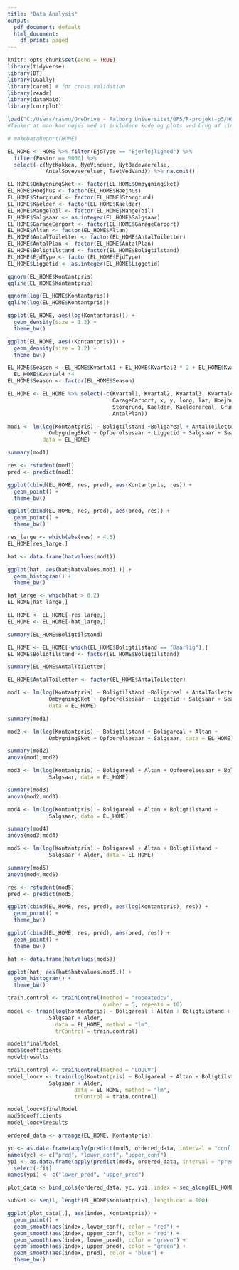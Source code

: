 ```yaml
---
title: "Data Analysis"
output:
  pdf_document: default
  html_document:
    df_print: paged
---
```

\pagenumbering{gobble}

```r
knitr::opts_chunk$set(echo = TRUE)
library(tidyverse)
library(DT)
library(GGally)
library(caret) # for cross validation
library(readr)
library(dataMaid)
library(corrplot)

```

```r
load("C:/Users/rasmu/OneDrive - Aalborg Universitet/0P5/R-projekt-p5/HOME dataset updated/HOME_med_koordinater.Rda")
#Tænker at man kan nøjes med at inkludere kode og plots ved brug af \includepdf i overleaf, altså ved at slette den smule lim tekst jeg skriver mellem code chunks og så knitte til pdf. Eller bare kopiere relevante chunks ind i andet dokument for at knitte.
```


```r
# makeDataReport(HOME)
```


```r
EL_HOME <- HOME %>% filter(EjdType == "Ejerlejlighed") %>% 
  filter(Postnr == 9000) %>% 
  select(-c(NytKokken, NyeVinduer, NytBadevaerelse, 
            AntalSovevaerelser, TaetVedVand)) %>% na.omit()

EL_HOME$OmbygningSket <- factor(EL_HOME$OmbygningSket)
EL_HOME$Hoejhus <- factor(EL_HOME$Hoejhus)
EL_HOME$Storgrund <- factor(EL_HOME$Storgrund)
EL_HOME$Kaelder <- factor(EL_HOME$Kaelder)
EL_HOME$MangeToil <- factor(EL_HOME$MangeToil)
EL_HOME$Salgsaar <- as.integer(EL_HOME$Salgsaar)
EL_HOME$GarageCarport <- factor(EL_HOME$GarageCarport)
EL_HOME$Altan <- factor(EL_HOME$Altan)
EL_HOME$AntalToiletter <- factor(EL_HOME$AntalToiletter)
EL_HOME$AntalPlan <- factor(EL_HOME$AntalPlan)
EL_HOME$Boligtilstand <- factor(EL_HOME$Boligtilstand)
EL_HOME$EjdType <- factor(EL_HOME$EjdType)
EL_HOME$Liggetid <- as.integer(EL_HOME$Liggetid)
```

\newpage

```r
qqnorm(EL_HOME$Kontantpris)
qqline(EL_HOME$Kontantpris)
```
\newpage

```r
qqnorm(log(EL_HOME$Kontantpris))
qqline(log(EL_HOME$Kontantpris))
```
\newpage

```r
ggplot(EL_HOME, aes(log(Kontantpris))) +
  geom_density(size = 1.2) +
  theme_bw()
```
\newpage

```r
ggplot(EL_HOME, aes((Kontantpris))) +
  geom_density(size = 1.2) +
  theme_bw()
```
\newpage


```r
EL_HOME$Season <- EL_HOME$Kvartal1 + EL_HOME$Kvartal2 * 2 + EL_HOME$Kvartal3 * 3 + 
  EL_HOME$Kvartal4 *4
EL_HOME$Season <- factor(EL_HOME$Season)

EL_HOME <- EL_HOME %>% select(-c(Kvartal1, Kvartal2, Kvartal3, Kvartal4,
                                 GarageCarport, x, y, long, lat, Hoejhus,
                                 Storgrund, Kaelder, Kaelderareal, Grundareal,
                                 AntalPlan))
```


```r
mod1 <- lm(log(Kontantpris) ~ Boligtilstand +Boligareal + AntalToiletter + Altan +
             OmbygningSket + Opfoerelsesaar + Liggetid + Salgsaar + Season,
           data = EL_HOME)
```
\newpage

```r
summary(mod1)
```
\newpage

```r
res <- rstudent(mod1)
pred <- predict(mod1)

ggplot(cbind(EL_HOME, res, pred), aes(Kontantpris, res)) +
  geom_point() +
  theme_bw()
```
\newpage

```r
ggplot(cbind(EL_HOME, res, pred), aes(pred, res)) +
  geom_point() +
  theme_bw()
```
\newpage

```r
res_large <- which(abs(res) > 4.5)
EL_HOME[res_large,]
```
\newpage

```r
hat <- data.frame(hatvalues(mod1))

ggplot(hat, aes(hat$hatvalues.mod1.)) +
  geom_histogram() +
  theme_bw()
```
\newpage

```r
hat_large <- which(hat > 0.2)
EL_HOME[hat_large,]
```
\newpage

```r
EL_HOME <- EL_HOME[-res_large,]
EL_HOME <- EL_HOME[-hat_large,]
```
\newpage

```r
summary(EL_HOME$Boligtilstand)
```
\newpage

```r
EL_HOME <- EL_HOME[-which(EL_HOME$Boligtilstand == "Daarlig"),]
EL_HOME$Boligtilstand <- factor(EL_HOME$Boligtilstand)
```

\newpage
```r
summary(EL_HOME$AntalToiletter)
```
\newpage

```r
EL_HOME$AntalToiletter <- factor(EL_HOME$AntalToiletter)
```


```r
mod1 <- lm(log(Kontantpris) ~ Boligtilstand +Boligareal + AntalToiletter + Altan +
             OmbygningSket + Opfoerelsesaar + Liggetid + Salgsaar + Season,
             data = EL_HOME)
```

\newpage
```r
summary(mod1)
```

\newpage
```r
mod2 <- lm(log(Kontantpris) ~ Boligtilstand + Boligareal + Altan +
             OmbygningSket + Opfoerelsesaar + Salgsaar, data = EL_HOME)
```

\newpage
```r
summary(mod2)
anova(mod1,mod2)
```
\newpage

```r
mod3 <- lm(log(Kontantpris) ~ Boligareal + Altan + Opfoerelsesaar + Boligtilstand +
             Salgsaar, data = EL_HOME)
```
\newpage

```r
summary(mod3)
anova(mod2,mod3)
```
\newpage

```r
mod4 <- lm(log(Kontantpris) ~ Boligareal + Altan + Boligtilstand +
             Salgsaar, data = EL_HOME)
```
\newpage

```r
summary(mod4)
anova(mod3,mod4)
```
\newpage

```r
mod5 <- lm(log(Kontantpris) ~ Boligareal + Altan + Boligtilstand +
             Salgsaar + Alder, data = EL_HOME)
```
\newpage

```r
summary(mod5)
anova(mod4,mod5)

```
\newpage


```r
res <- rstudent(mod5)
pred <- predict(mod5)

ggplot(cbind(EL_HOME, res, pred), aes(log(Kontantpris), res)) +
  geom_point() +
  theme_bw()
```
\newpage

```r
ggplot(cbind(EL_HOME, res, pred), aes(pred, res)) +
  geom_point() +
  theme_bw()
```
\newpage

```r
hat <- data.frame(hatvalues(mod5))

ggplot(hat, aes(hat$hatvalues.mod5.)) +
  geom_histogram() +
  theme_bw()

```
\newpage


```r
train.control <- trainControl(method = "repeatedcv", 
                              number = 5, repeats = 10)
model <- train(log(Kontantpris) ~ Boligareal + Altan + Boligtilstand +
             Salgsaar + Alder, 
               data = EL_HOME, method = "lm",
               trControl = train.control)
```

\newpage
```r
model$finalModel
mod5$coefficients
model$results

```
\newpage

```r
train.control <- trainControl(method = "LOOCV")
model_loocv <- train(log(Kontantpris) ~ Boligareal + Altan + Boligtilstand +
             Salgsaar + Alder,
                     data = EL_HOME, method = "lm",
                     trControl = train.control)
```

\newpage
```r
model_loocv$finalModel
mod5$coefficients
model_loocv$results
```
\newpage

```r
ordered_data <- arrange(EL_HOME, Kontantpris)

yc <- as.data.frame(apply(predict(mod5, ordered_data, interval = "confidence"), 2, exp))
names(yc) <- c("pred", "lower_conf", "upper_conf")
ypi <- as.data.frame(apply(predict(mod5, ordered_data, interval = "prediction"),2,exp)) %>% 
  select(-fit)
names(ypi) <- c("lower_pred", "upper_pred")

plot_data <- bind_cols(ordered_data, yc, ypi, index = seq_along(EL_HOME$Kontantpris))

subset <- seq(1, length(EL_HOME$Kontantpris), length.out = 100)
```
\newpage

```r
ggplot(plot_data[,], aes(index, Kontantpris)) +
  geom_point() +
  geom_smooth(aes(index, lower_conf), color = "red") +
  geom_smooth(aes(index, upper_conf), color = "red") +
  geom_smooth(aes(index, lower_pred), color = "green") +
  geom_smooth(aes(index, upper_pred), color = "green") +
  geom_smooth(aes(index, pred), color = "blue") +
  theme_bw()
  

```






